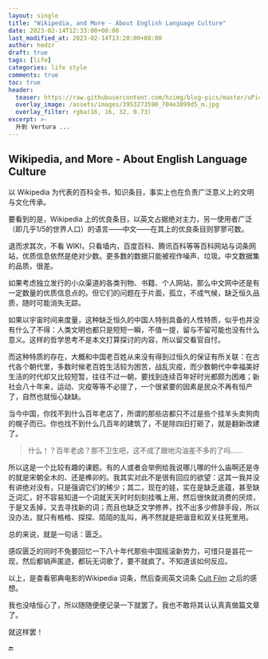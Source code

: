 ```yaml
---
layout: single
title: "Wikipedia, and More - About English Language Culture"
date: 2023-02-14T12:33:00+08:00
last_modified_at: 2023-02-14T13:20:00+08:00
author: hedzr
draft: true
tags: [life]
categories: life style
comments: true
toc: true
header:
  teaser: https://raw.githubusercontent.com/hzimg/blog-pics/master/uPic/image-20211019103247571.png
  overlay_image: /assets/images/3953273590_704e3899d5_m.jpg
  overlay_filter: rgba(16, 16, 32, 0.73)
excerpt: >-
  升到 Vertura ...
---
```


## Wikipedia, and More - About English Language Culture

以 Wikipedia 为代表的百科全书，知识条目，事实上也在负责广泛意义上的文明与文化传承。

要看到的是，Wikipedia 上的优良条目，以英文占据绝对主力，另一使用者广泛（即几乎1/5的世界人口）的语言——中文——在其上的优良条目则寥寥可数。

退而求其次，不看 WIKI，只看墙内，百度百科、腾讯百科等等百科网站与词条网站，优质信息依然是绝对少数。更多数的数据只能被视作噪声、垃圾。中文数据集的品质，很差。

如果考虑独立发行的小众渠道的各类刊物、书籍、个人网站，那么中文网中还是有一定数量的优质信息点的。但它们的问题在于片面，孤立，不成气候，缺乏恒久品质，随时可能消失无踪。

如果以宇宙时间来度量，这种缺乏恒久的中国人特别具备的人性特质，似乎也并没有什么了不得：人类文明也都只是短短一瞬，不值一提，留与不留可能也没有什么意义。这样的哲学思考不是本文打算探讨的内容，所以留交看官自忖。

而这种特质的存在，大概和中国老百姓从来没有得到过恒久的保证有所关联：在古代各个朝代里，多数时候老百姓生活较为困苦，战乱灾疫，而少数朝代中幸福美好生活的时代却又比较短暂，往往不过一朝，要找到连续百年好时光都颇为困难；新社会八十年来，运动、灾疫等等不必提了，一个很紧要的因素是民众不再有恒产了，自然也就恒心缺缺。

当今中国，你找不到什么百年老店了，所谓的那些店都只不过是些个挂羊头卖狗肉的幌子而已。你也找不到什么几百年的建筑了，不是除四旧打砸了，就是翻新改建了。

> 什么！？百年老卤？那不卫生吧，这不成了跟地沟油差不多的了吗……

所以这是一个比较有趣的课题。有的人或者会举例给我说哪儿哪的什么庙啊还是寺的就是宋朝全木的、还是榫卯的。我其实对此不是很有回应的欲望：这其一我并没有讲绝对没有，只是强调它们的稀少；其二，现在的娃，实在是缺乏底蕴，甚至缺乏词汇，好不容易知道一个词就天天时时刻刻挂嘴上用，然后很快就消费的厌烦，于是又丢掉，又去寻找新的词；而且也缺乏文学修养，找不出多少修辞手段，所以没办法，就只有格格、探探、陌陌的乱叫，再不然就是把谐音和双关往死里用。

总的来说，就是一句话：匮乏。

感叹匮乏的同时不免要回忆一下八十年代那些中国摇滚新势力，可惜只是昙花一现，然后都销声匿迹，都玩无词歌了，要不就疯了。不知道该如何反应。

以上，是查看邪典电影的Wikipedia 词条，然后查阅英文词条 [Cult Film](https://en.wikipedia.org/wiki/Cult_film) 之后的感想。

我也没啥恒心了，所以随随便便记录一下就罢了。我也不敢将其认认真真做篇文章了。

就这样罢！

:end:

